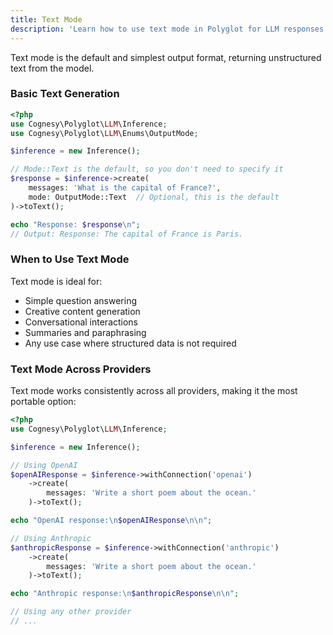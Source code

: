 ```yaml
---
title: Text Mode
description: 'Learn how to use text mode in Polyglot for LLM responses.'
---
```



Text mode is the default and simplest output format, returning unstructured text from the model.

### Basic Text Generation

```php
<?php
use Cognesy\Polyglot\LLM\Inference;
use Cognesy\Polyglot\LLM\Enums\OutputMode;

$inference = new Inference();

// Mode::Text is the default, so you don't need to specify it
$response = $inference->create(
    messages: 'What is the capital of France?',
    mode: OutputMode::Text  // Optional, this is the default
)->toText();

echo "Response: $response\n";
// Output: Response: The capital of France is Paris.
```

### When to Use Text Mode

Text mode is ideal for:
- Simple question answering
- Creative content generation
- Conversational interactions
- Summaries and paraphrasing
- Any use case where structured data is not required

### Text Mode Across Providers

Text mode works consistently across all providers, making it the most portable option:

```php
<?php
use Cognesy\Polyglot\LLM\Inference;

$inference = new Inference();

// Using OpenAI
$openAIResponse = $inference->withConnection('openai')
    ->create(
        messages: 'Write a short poem about the ocean.'
    )->toText();

echo "OpenAI response:\n$openAIResponse\n\n";

// Using Anthropic
$anthropicResponse = $inference->withConnection('anthropic')
    ->create(
        messages: 'Write a short poem about the ocean.'
    )->toText();

echo "Anthropic response:\n$anthropicResponse\n\n";

// Using any other provider
// ...
```
